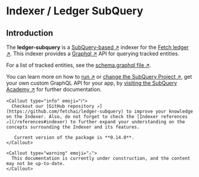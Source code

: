 
# Indexer / Ledger SubQuery

##  Introduction

The **ledger-subquery** is a [SubQuery-based ↗️](https://www.subquery.network/) indexer for the [Fetch ledger ↗️](/concepts/fetch-network/ledger/intro). This indexer provides a [Graphql ↗️](https://www.subquery.network/) API for querying tracked entities.

For a list of tracked entities, see the [schema.graphql file ↗️](https://github.com/fetchai/ledger-subquery/blob/main/schema.graphql).

You can learn more on how to [run ↗️](https://academy.subquery.network/run_publish/run.html) or [change the SubQuery Project ↗️](https://academy.subquery.network/quickstart/quickstart_chains/cosmos.html), get your own custom GraphQL API for your app, by [visiting the SubQuery Academy ↗️](https://academy.subquery.network/) for further documentation.

    <Callout type="info" emoji="ℹ️">
      Checkout our [GitHub repository ↗️](https://github.com/fetchai/ledger-subquery) to improve your knowledge on the Indexer. Also, do not forget to check the [Indexer references ↗️](/references#indexer) to further expand your understanding on the concepts surrounding the Indexer and its features.

       Current version of the package is **0.14.0**.
    </Callout>

    <Callout type="warning" emoji="⚠️">
      This documentation is currently under construction, and the content may not be up-to-date.
    </Callout>
